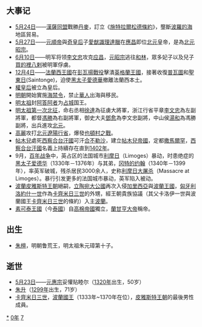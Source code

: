 {{yearTOC|1370|明'''[[洪武_(朱元璋)|洪武]]三年'''；明升'''[[開熙|開熙]]四年'''；北元'''[[至正|至正]]三十年'''；越南'''[[紹慶|紹慶]]元年'''；日本南朝'''[[正平_(後村上天皇)|正平]]二十五年'''，'''[[建德_(長慶天皇)|建德]]元年'''，北朝'''[[應安|應安]]三年'''}}
== 大事记 ==
*[[5月24日|5月24日]]——[[漢薩同盟|漢薩同盟]]戰勝[[丹麥|丹麥]]，訂立《[[施特拉爾松德條約|施特拉爾松德條約]]》，壟斷[[波羅的海|波羅的海]]地區貿易。
*[[5月27日|5月27日]]——[[元順帝|元順帝]]與[[奇皇后|奇皇后]]子[[愛猷識理達臘|愛猷識理達臘]]在[[應昌|應昌]]即位[[北元|北元]]皇帝，是為[[北元昭宗|北元昭宗]]。
*[[6月10日|6月10日]]——明军将领[[李文忠|李文忠]]攻克[[应昌|应昌]]，[[元昭宗|元昭宗]]逃往[[和林|和林]]，眾多妃子以及兒子[[買的裡八剌|買的裡八剌]]被明軍俘虜。
*[[12月4日|12月4日]]——[[法蘭西王國|法蘭西王國]]在[[彭瓦揚戰役|彭瓦揚戰役]]擊潰[[英格蘭王國|英格蘭王國]]，接著收復[[普瓦圖|普瓦圖]]和[[聖東日|聖東日]](Saintonge)，迫使[[黑太子愛德華|黑太子愛德華]]撤離法蘭西本土。
*[[權皇后|權皇后]]被立為皇后。
*[[明朝|明朝]]開始實施[[海禁令|海禁令]]，禁止[[華人|華人]]出海與移民。
*[[明太祖|明太祖]]封[[阿答阿者|阿答阿者]]为[[占城|占城]]国王。
*[[明太祖第一次北征|明太祖第一次北征]]，命右丞相[[徐達|徐達]]為征虜大將軍，浙江行省平章[[李文忠|李文忠]]為左副將軍，都督[[馮勝|馮勝]]為右副將軍，御史大夫[[鄧愈|鄧愈]]為李文忠副將，中山侯[[湯和|湯和]]為馮勝副將，出兵進攻[[北元|北元]]。
*[[高麗|高麗]]攻打[[北元|北元]][[遼陽行省|遼陽行省]]，爆發[[也頓村之戰|也頓村之戰]]。
*[[帖木兒|帖木兒]]處死[[西察合台汗國|西察合台汗國]]可汗[[合不勒沙|合不勒沙]]，建立[[帖木兒帝國|帖木兒帝國]]，定都[[撒馬爾罕|撒馬爾罕]]，[[西察合台汗國|西察合台汗國]]名義上持續存在直到[[1402年|1402年]]。
*9月，[[百年战争|百年战争]]中，英占区的法国城市[[利摩日|利摩日]]（Limoges）暴动，时患绝症的[[黑太子爱德华|黑太子爱德华]]（1330年－1376年）与其弟，[[冈特的约翰|冈特的约翰]]（1340年－1399年），率英军破城，残杀居民3000余人，史称[[利摩日圍城戰|利摩日大屠杀]]（Massacre at Limoges）。暴行引发更多的法国城市暴动，英军陷入被动。
*[[波蘭|波蘭]][[皮雅斯特王朝|皮雅斯特王朝]]絕嗣，[[立陶宛大公國|立陶宛大公國]]再次入侵[[加里西亞|加里西亞]]與[[波蘭王國_(1025年–1385年)|波蘭王國]]，[[匈牙利王國_(1301年–1526年)|匈牙利]][[洛約什一世|洛約什一世]]作為[[卡齊米日三世|卡齊米日三世]]的外甥，經王朝貴族協議（其父卡洛伊一世與波蘭國王[[卡齊米日三世|卡齊米日三世]]的條約）入主[[波蘭|波蘭]]。
*[[素可泰王國|素可泰王國]]（今[[泰國|泰國]]）自[[高棉帝國|高棉帝國]]獨立，[[蘭甘亨大帝|蘭甘亨大帝]]稱帝。

== 出生 ==
*[[朱檀|朱檀]]，明朝鲁荒王，明太祖朱元璋第十子。

== 逝世 ==
{{Wikisource year mention}}
*[[5月23日|5月23日]]——[[元順帝|元惠宗]]妥懽贴睦尔（[[1320年|1320年]]出生，50岁）
*[[朱升|朱升]]（[[1299年|1299年]]出生，71岁）
*[[卡齊米日三世|卡齊米日三世]]，[[波蘭國王|波蘭國王]]（1333年~1370年在位），[[皮雅斯特王朝|皮雅斯特王朝]]的最後男性成員。

[[Category:1370年|*]]
[[Category:1370年代|0年]]
[[Category:14世纪各年|7]]